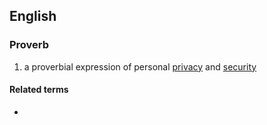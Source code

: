 ==English==

===Proverb===
{{en-proverb|head='''[[an]] [[Englishman]]'s [[home]] [[is]] [[his]] [[castle]]'''}}
# {{lb|en|British}} a proverbial expression of personal [[privacy]] and [[security]]

====Related terms====
* {{l|en|a man's home is his castle}}